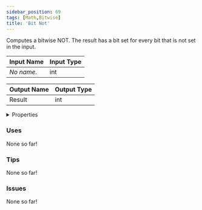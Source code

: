 ```yaml
---
sidebar_position: 69
tags: [Math,Bitwise]
title: 'Bit Not'
---
```


Computes a bitwise NOT. The result has a bit set for every bit that is not set in the input.






<EsbSvg />

| Input Name | Input Type |
|-----------|-----------|
| *No name.* | int |

| Output Name | Output Type |
|-----------|-----------|
| Result | int |


<details>
  <summary>Properties</summary>
  <div>
    <div>
    <table>
      <thead>
        <tr>
          <th>Is beta required?</th>
          <th>❌</th>
        </tr>
        <tr>
          <th>Is this chip a trolling risk?</th>
          <th>❌</th>
        </tr>
        <tr>
          <th>Is this chip a role assignment risk?</th>
          <th>❌</th>
        </tr>
        <tr>
          <th>Chip UUID</th>
          <th>ec74ea41-24e5-491c-8919-a502638583f9</th>
        </tr>
      </thead>
    </table>
    </div>
  </div>
</details>

### Uses

None so far!

### Tips

None so far!

### Issues

None so far!